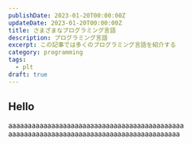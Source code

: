 ```yaml
---
publishDate: 2023-01-20T00:00:00Z
updateDate: 2023-01-20T00:00:00Z
title: さまざまなプログラミング言語
description: プログラミング言語
excerpt: この記事では多くのプログラミング言語を紹介する
category: programming
tags:
  - plt
draft: true
---
```



## Hello

<ChatBubble name="Gopher" icon="file-icons:go-old">
aaaaaaaaaaaaaaaaaaaaaaaaaaaaaaaaaaaaaaaaaaaaa
</ChatBubble>

<ChatBubble name="Gopher" icon="file-icons:go-old" time="12:45" end="true">
aaaaaaaaaaaaaaaaaaaaaaaaaaaaaaaaaaaaaaaaaaaa
</ChatBubble>
